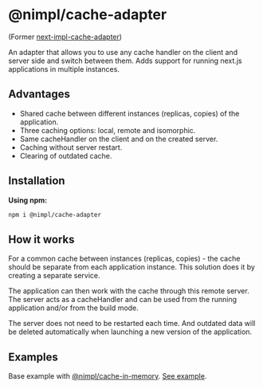 
# @nimpl/cache-adapter

<PackageLinks npmName="@nimpl/cache-adapter" githubName="nimpl-cache" />

(Former [next-impl-cache-adapter](https://www.npmjs.com/package/next-impl-cache-adapter))

An adapter that allows you to use any cache handler on the client and server side and switch between them. Adds support for running next.js applications in multiple instances.

## Advantages

* Shared cache between different instances (replicas, copies) of the application.
* Three caching options: local, remote and isomorphic.
* Same cacheHandler on the client and on the created server.
* Caching without server restart.
* Clearing of outdated cache.

## Installation

**Using npm:**
```sh npm2yarn copy
npm i @nimpl/cache-adapter
```

## How it works

For a common cache between instances (replicas, copies) - the cache should be separate from each application instance. This solution does it by creating a separate service.

The application can then work with the cache through this remote server. The server acts as a cacheHandler and can be used from the running application and/or from the build mode.

The server does not need to be restarted each time. And outdated data will be deleted automatically when launching a new version of the application.

## Examples

Base example with [@nimpl/cache-in-memory](https://nimpl.tech/cache-in-memory). [See example](https://github.com/vordgi/nimpl-cache/tree/main/example).